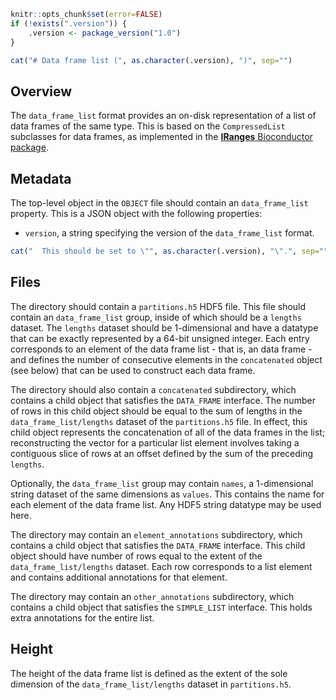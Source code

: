 ```r
knitr::opts_chunk$set(error=FALSE)
if (!exists(".version")) {
    .version <- package_version("1.0")
}
```

```r
cat("# Data frame list (", as.character(.version), ")", sep="")
```

## Overview

The `data_frame_list` format provides an on-disk representation of a list of data frames of the same type.
This is based on the `CompressedList` subclasses for data frames, as implemented in the [**IRanges** Bioconductor package](https://bioconductor.org/packages/IRanges).

## Metadata

The top-level object in the `OBJECT` file should contain an `data_frame_list` property.
This is a JSON object with the following properties:

- `version`, a string specifying the version of the `data_frame_list` format.
```r
cat("  This should be set to \"", as.character(.version), "\".", sep="")
```

## Files

The directory should contain a `partitions.h5` HDF5 file.
This file should contain an `data_frame_list` group, inside of which should be a `lengths` dataset.
The `lengths` dataset should be 1-dimensional and have a datatype that can be exactly represented by a 64-bit unsigned integer.
Each entry corresponds to an element of the data frame list - that is, an data frame -
and defines the number of consecutive elements in the `concatenated` object (see below) that can be used to construct each data frame.

The directory should also contain a `concatenated` subdirectory, which contains a child object that satisfies the `DATA_FRAME` interface.
The number of rows in this child object should be equal to the sum of lengths in the `data_frame_list/lengths` dataset of the `partitions.h5` file.
In effect, this child object represents the concatenation of all of the data frames in the list;
reconstructing the vector for a particular list element involves taking a contiguous slice of rows at an offset defined by the sum of the preceding `lengths`.

Optionally, the `data_frame_list` group may contain `names`, a 1-dimensional string dataset of the same dimensions as `values`.
This contains the name for each element of the data frame list.
Any HDF5 string datatype may be used here.

The directory may contain an `element_annotations` subdirectory, which contains a child object that satisfies the `DATA_FRAME` interface.
This child object should have number of rows equal to the extent of the `data_frame_list/lengths` dataset.
Each row corresponds to a list element and contains additional annotations for that element.

The directory may contain an `other_annotations` subdirectory, which contains a child object that satisfies the `SIMPLE_LIST` interface.
This holds extra annotations for the entire list.

## Height

The height of the data frame list is defined as the extent of the sole dimension of the `data_frame_list/lengths` dataset in `partitions.h5`.
